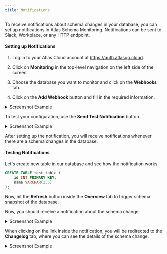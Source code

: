 ```yaml
---
title: Notifications
---
```


To receive notifications about schema changes in your database, you can set up notifications in Atlas Schema Monitoring.
Notifications can be sent to Slack, Workplace, or any HTTP endpoint.

#### Setting up Notifications

1. Log in to your Atlas Cloud account at https://auth.atlasgo.cloud.

2. Click on **Monitoring** in the top-level navigation on the left side of the screen.

3. Choose the database you want to monitor and click on the **Webhooks** tab.

4. Click on the **Add Webhook** button and fill in the required information.

<details>
<summary>Screenshot Example</summary>

![](https://atlasgo.io/uploads/cloud/monitoring/webhook-create.png)
</details>

To test your configuration, use the **Send Test Notification** button.

<details>
<summary>Screenshot Example</summary>

![](https://atlasgo.io/uploads/cloud/monitoring/send-ping.png)
</details>

After setting up the notification, you will receive notifications whenever there are a schema changes in the database.

#### Testing Notifications

Let's create new table in our database and see how the notification works.

```sql
CREATE TABLE test_table (
    id INT PRIMARY KEY,
    name VARCHAR(255)
);
```

Now, hit the **Refresh** button inside the **Overview** tab to trigger schema snapshot of the database.

Now, you should receive a notification about the schema change.

<details>
<summary>Screenshot Example</summary>

![](https://atlasgo.io/uploads/cloud/monitoring/slack_delivery.png)
</details>

When clicking on the link inside the notification, you will be redirected to the **Changelog** tab, where you can see the details of the schema change.

<details>
<summary>Screenshot Example</summary>

![](https://atlasgo.io/uploads/cloud/monitoring/slack_link.png)
</details>
